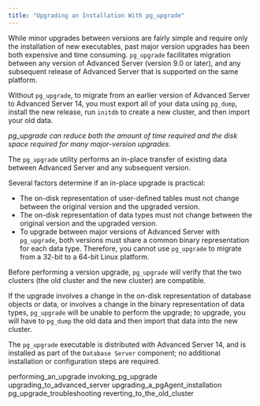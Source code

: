 ```yaml
---
title: "Upgrading an Installation With pg_upgrade"
---
```


<div id="upgrading_an_installation_with_pg_upgrade" class="registered_link"></div>

While minor upgrades between versions are fairly simple and require only the installation of new executables, past major version upgrades has been both expensive and time consuming. `pg_upgrade` facilitates migration between any version of Advanced Server (version 9.0 or later), and any subsequent release of Advanced Server that is supported on the same platform.

Without `pg_upgrade`, to migrate from an earlier version of Advanced Server to Advanced Server 14, you must export all of your data using `pg_dump`, install the new release, run `initdb` to create a new cluster, and then import your old data.

*pg_upgrade can reduce both the amount of time required and the disk space required for many major-version upgrades.*

The `pg_upgrade` utility performs an in-place transfer of existing data between Advanced Server and any subsequent version.

Several factors determine if an in-place upgrade is practical:

-   The on-disk representation of user-defined tables must not change between the original version and the upgraded version.
-   The on-disk representation of data types must not change between the original version and the upgraded version.
-   To upgrade between major versions of Advanced Server with `pg_upgrade`, both versions must share a common binary representation for each data type. Therefore, you cannot use `pg_upgrade` to migrate from a 32-bit to a 64-bit Linux platform.

Before performing a version upgrade, `pg_upgrade` will verify that the two clusters (the old cluster and the new cluster) are compatible.

If the upgrade involves a change in the on-disk representation of database objects or data, or involves a change in the binary representation of data types, `pg_upgrade` will be unable to perform the upgrade; to upgrade, you will have to `pg_dump` the old data and then import that data into the new cluster.

The `pg_upgrade` executable is distributed with Advanced Server 14, and is installed as part of the `Database Server` component; no additional installation or configuration steps are required.

<div class="toctree" maxdepth="3">

performing_an_upgrade invoking_pg_upgrade upgrading_to_advanced_server upgrading_a_pgAgent_installation pg_upgrade_troubleshooting reverting_to_the_old_cluster

</div>
